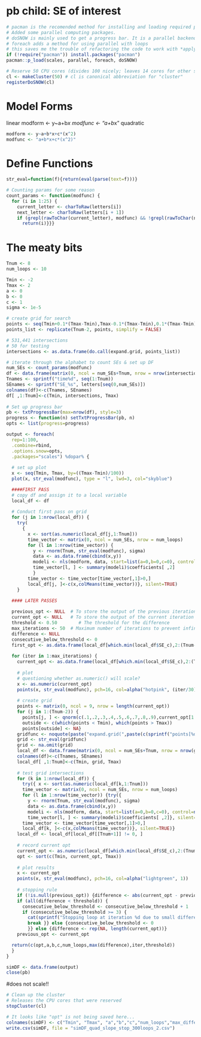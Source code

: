 # pb child: SE of interest

```r
# pacman is the recomended method for installing and loading required pkgs
# Added some parallel computing packages.
# doSNOW is mainly used to get a progress bar. It is a parallel backend.
# foreach adds a method for using parallel with loops
# this saves me the trouble of refactoring the code to work with *apply funcs
if (!require("pacman")) install.packages("pacman")
pacman::p_load(scales, parallel, foreach, doSNOW)

# Reserve 50 CPU cores (divides 100 nicely; leaves 14 cores for other stuff)
cl <- makeCluster(50) # cl is canonical abbreviation for "cluster"
registerDoSNOW(cl)
```

# Model Forms
linear
modform <- y~a+b*x
modfunc <- "a+b*x"
quadratic

```r
modform <- y~a+b*x+c*(x^2)
modfunc <- "a+b*x+c*(x^2)"
```

# Define Functions

```r
str_eval=function(f){return(eval(parse(text=f)))}

# Counting params for some reason
count_params <- function(modfunc) {
  for (i in 1:25) {
    current_letter <- charToRaw(letters[i])
    next_letter <- charToRaw(letters[i + 1])
    if (grepl(rawToChar(current_letter), modfunc) && !grepl(rawToChar(next_letter), modfunc)) {
      return(i)}}}
```

# The meaty bits

```r
Tnum <- 8
num_loops <- 10

Tmin <- -2
Tmax <- 2
a <- 0
b <- 0
c <- 1
sigma <- 1e-5

# create grid for search
points <- seq(Tmin+0.1*(Tmax-Tmin),Tmax-0.1*(Tmax-Tmin),0.1*(Tmax-Tmin))
points_list <- replicate(Tnum-2, points, simplify = FALSE)

# 531,441 intersections
# 50 for testing
intersections <- as.data.frame(do.call(expand.grid, points_list))

# iterate through the alphabet to count SEs & set up DF
num_SEs <- count_params(modfunc)
df <- data.frame(matrix(0, ncol = num_SEs+Tnum, nrow = nrow(intersections)))
Tnames <- sprintf("time%d", seq(1:Tnum))
SEnames <- sprintf("SE_%s", letters[seq(0,num_SEs)])
colnames(df)<-c(Tnames, SEnames)
df[ ,1:Tnum]<-c(Tmin, intersections, Tmax)
  
# Set up progress bar  
pb <- txtProgressBar(max=nrow(df), style=3)
progress <- function(n) setTxtProgressBar(pb, n)
opts <- list(progress=progress)

output <- foreach(
  rep=1:100,
  .combine=rbind,
  .options.snow=opts,
  .packages="scales") %dopar% {
  
  # set up plot
  x <- seq(Tmin, Tmax, by=((Tmax-Tmin)/100))
  plot(x, str_eval(modfunc), type = "l", lwd=3, col="skyblue")

  ####FIRST PASS
  # copy df and assign it to a local variable
  local_df <- df
  
  # Conduct first pass on grid
  for (j in 1:nrow(local_df)) { 
    try(
      {
        x <- sort(as.numeric(local_df[j,1:Tnum]))
        time_vector <- matrix(0, ncol = num_SEs, nrow = num_loops)
        for (l in 1:nrow(time_vector)) {
          y <- rnorm(Tnum, str_eval(modfunc), sigma)
          data <- as.data.frame(cbind(x,y))
          modeli <- nls(modform, data, start=list(a=0,b=0,c=0), control=nls.control(maxiter=100))
          time_vector[l, ] <- summary(modeli)$coefficients[ ,2]
          }
        time_vector <- time_vector[time_vector[,1]>0,]
        local_df[j, ]<-c(x,colMeans(time_vector))}, silent=TRUE)
    }

  #### LATER PASSES
 
  previous_opt <- NULL  # To store the output of the previous iteration
  current_opt <- NULL   # To store the output of the current iteration
  threshold <- 0.50        # The threshold for the difference
  max_iterations <- 50  # Maximum number of iterations to prevent infinite loop
  difference <- NULL
  consecutive_below_threshold <- 0
  first_opt <- as.data.frame(local_df[which.min(local_df$SE_c),2:(Tnum-1)])
 
  for (iter in 1:max_iterations) {
    current_opt <- as.data.frame(local_df[which.min(local_df$SE_c),2:(Tnum-1)])
   
    # plot 
    # questioning whether as.numeric() will scale?
    x <- as.numeric(current_opt)
    points(x, str_eval(modfunc), pch=16, col=alpha("hotpink", (iter/30)))
   
    # create grid
    points <- matrix(0, ncol = 9, nrow = length(current_opt))
    for (j in 1:(Tnum-2)) {
      points[j, ] <- qnorm(c(.1,.2,.3,.4,.5,.6,.7,.8,.9),current_opt[1,j], 0.5*(Tmax-Tmin)/(iter/2))
      outside <- c(which(points < Tmin), which(points > Tmax))
      points[outside] <- NA}
    gridfunc <- noquote(paste("expand.grid(",paste(c(sprintf("points[%d,]", seq(1:length(current_opt)))),collapse = ' , '),")"))   
    grid <- str_eval(gridfunc)
    grid <- na.omit(grid)
    local_df <- data.frame(matrix(0, ncol = num_SEs+Tnum, nrow = nrow(grid)))
    colnames(df)<-c(Tnames, SEnames)
    local_df[ ,1:Tnum]<-c(Tmin, grid, Tmax)
   
    # test grid intersections
    for (k in 1:nrow(local_df)) {
      try({ x <- sort(as.numeric(local_df[k,1:Tnum]))
      time_vector <- matrix(0, ncol = num_SEs, nrow = num_loops)                       
      for (l in 1:nrow(time_vector)) {try({
        y <- rnorm(Tnum, str_eval(modfunc), sigma)
        data <- as.data.frame(cbind(x,y))
        modeli <- nls(modform, data, start=list(a=0,b=0,c=0), control=nls.control(maxiter=100))
        time_vector[l, ] <- summary(modeli)$coefficients[ ,2]}, silent=TRUE)}
      time_vector <- time_vector[time_vector[,1]>0,]
      local_df[k, ]<-c(x,colMeans(time_vector))}, silent=TRUE)}
    local_df <- local_df[local_df[[Tnum+1]] != 0, ]
   
    # record current opt
    current_opt <- as.numeric(local_df[which.min(local_df$SE_c),2:(Tnum-1)])
    opt <- sort(c(Tmin, current_opt, Tmax))
   
    # plot results
    x <- current_opt
    points(x, str_eval(modfunc), pch=16, col=alpha("lightgreen", 1))
   
    # stopping rule
    if (!is.null(previous_opt)) {difference <- abs(current_opt - previous_opt)
    if (all(difference < threshold)) {
      consecutive_below_threshold <- consecutive_below_threshold + 1
      if (consecutive_below_threshold >= 3) {
        cat(sprintf("Stopping loop at iteration %d due to small differences in all components for at least 3 consecutive runs.\n", iter))
        break }} else {consecutive_below_threshold <- 0 
        }} else {difference <- rep(NA, length(current_opt))}
    previous_opt <- current_opt

  return(c(opt,a,b,c,num_loops,max(difference),iter,threshold))
  }
}

simDF <- data.frame(output)
close(pb)
```

#does not scale!!

```r
# Clean up the cluster
# Releases the CPU cores that were reserved
stopCluster(cl)

# It looks like "opt" is not being saved here...
colnames(simDF) <- c("Tmin", "Tmax", "a","b","c","num_loops","max_difference","max_iter","threshold")
write.csv(simDF, file = "simDF_quad_slope_stop_300loops_2.csv")
```
